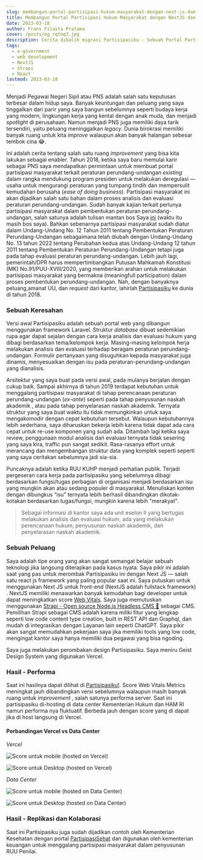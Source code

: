 ```yaml
---
slug: membangun-portal-partisipasi-hukum-masyarakat-dengan-next-js-dan-strapi
title: Membangun Portal Partisipasi Hukum Masyarakat dengan NextJS dan Strapi
date: 2023-03-18
author: Frans Filasta Pratama
cover: /posts/og_rqtoq7.jpg
description: Cerita dibalik migrasi Partisipasiku - Sebuah Portal Partisipasi masyarakat terkait isu hukum/peraturan perundang-undangan - dari laravel ke NextJS x Strapi
tags:
  - e-government
  - web development
  - NextJS
  - Strapi
  - React
lastmod: 2023-03-18
---
```


Menjadi Pegawai Negeri Sipil atau PNS adalah salah satu keputusan terbesar dalam hidup saya. Banyak keuntungan dan peluang yang saya tinggalkan dari parir yang saya bangun sebelumnya seperti budaya kerja yang modern, lingkungan kerja yang kental dengan anak muda, dan menjadi _spotlight_ di perusahaan. Namun menjadi PNS juga memiliki daya tarik tersendiri, yaitu peluang meninggalkan _legacy_. Dunia birokrasi memiliki banyak ruang untuk kita _improve_ walaupun akan banyak halangan sebesar tembok cina 😂.

Ini adalah cerita tentang salah satu ruang _improvement_ yang bisa kita lakukan sebagai enabler. Tahun 2018, ketika saya baru memulai karir sebagai PNS saya mendapatkan permintaan untuk membuat portal partisipasi masyarakat terkait peraturan perundang-undangan _existing_ dalam rangka mendukung program presiden untuk melakukan deregulasi — usaha untuk mengurangi peraturan yang tumpang tindih dan mempersulit kemudahan berusaha (_ease of doing business_). Partisipasi masyarakat ini akan dijadikan salah satu bahan dalam proses analisis dan evaluasi peraturan perundang-undangan. Sudah banyak kajian terkait perlunya partisipasi masyarakat dalam pembentukan peraturan perundang-undangan, salah satunya adalah tulisan mantan bos Saya [ini](https://rechtsvinding.bphn.go.id/ejournal/index.php/jrv/article/view/88) (waktu itu masih bos saya). Bahkan sebenarnya partisipasi masyarakat sudah diatur dalam Undang-Undang No. 12 Tahun 2011 tentang Pembentukan Peraturan Perundang-Undangan sebagaimana telah diubah dengan Undang-Undang No. 13 tahun 2022 tentang Perubahan kedua atas Undang-Undang 12 tahun 2011 tentang Pembentukan Peraturan Perundang-Undangan tetapi juga pada tahap evaluasi peraturan perundang-undangan. Lebih jauh lagi, pemerintah/DPR harus mempertimbangkan Putusan Mahkamah Konstitusi (MK) No.91/PUU-XVIII/2020, yang memberikan arahan untuk melakukan partisipasi masyarakat yang bermakna (meaningfull participation) dalam proses pembentukan perundang-undangan. Nah, dengan banyaknya peluang,amanat UU, dan _request_ dari kantor, lahirlah [Partisipasiku](https://partisipasiku.bphn.go.id) ke dunia di tahun 2018.

### Sebuah Keresahan

Versi awal Partisipasiku adalah sebuah portal web yang dibangun menggunakan framework Laravel. Struktur _database_ dibuat sedemikian rupa agar dapat sejalan dengan cara kerja analisis dan evaluasi hukum yang dibagi berdasarkan tema/kelompok kerja. Masing-masing kelompok herja melakukan analisis dan evaluasi terhadap beragam peraturan perundang-undangan. Formulir pertanyaan yang disuguhkan kepada masyarakat juga dinamis, menyesuaikan dengan isu pada peraturan-perundang-undangan yang dianalisis.

Arsitektur yang saya buat pada versi awal, pada mulanya berjalan dengan cukup baik. Sampai akhirnya di tahun 2019 terdapat kebutuhan untuk menggalang partisipasi masyarakat di tahap perencanaan peraturan perundang-undangan (_ex-ante_) seperti pada tahap penyusunan naskah akademik , atau pada tahap penyelarasan naskah akademik. Ternyata struktur yang saya buat waktu itu tidak memungkinkan untuk saya mengakomodir dengan cepat kebutuhan tersebut. Walaupun kebutuhannya lebih sederhana, saya diharuskan bekerja lebih karena tidak dapat ada cara cepat untuk re-use komponen yang sudah ada. Ditambah lagi ketika saya review, penggunaan modul analisis dań evaluasi ternyata tidak sesering yang saya kira, traffic pun sangat sedikit. Rasa-rasanya effort untuk merancang dan mengembangan struktur data yang komplek seperti seperti yang saya ceritakan sebelumnya jadi sia-sia.

Puncaknya adalah ketika RUU KUHP menjadi perhatian publik. Terjadi pergeseran cara kerja pada partisipasiku yang sebelumnya dibagi berdasarkan fungsi/tugas perbagian di organisasi menjadi berdasarkan isu yang mungkin akan atau sedang populer di masyarakat. Menuliskan konten dengan dibungkus “isu” ternyata lebih berhasil dibandingkan dikotak-kotakan berdasarkan tugas/fungsi, mungkin karena lebih "merakyat".

> Sebagai informasi di kantor saya ada unit eselon II yang bertugas melakukan analisis dan evaluasi hukum, ada yang melakukan perencanaan hukum, penyusunan naskah akademik, dań penyelarasan naskah akademik.

### Sebuah Peluang

Saya adalah tipe orang yang akan sangat semangat belajar sebuah teknologi jika langsung diterapkan pada kasus nyata. Saya pikir ini adalah saat yang pas untuk merombak Partisipasiku ini dengan Next JS — salah satu react js framework yang paling popular saat ini. Saya putuskan untuk menggunakan Next JS untuk front-end (NextJS adalah fullstack framework) . NextJS memiliki menawarkan banyak kemudahan bagi developer untuk dapat meningkatkan score [Web Vitals](https://web.dev/vitals/). Saya juga memutuskan menggunakan [Strapi - Open source Node.js Headless CMS 🚀](https://strapi.io/) sebagai CMS. Pemilihan Strapi sebagai CMS adalah karena miliki fitur yang lengkap seperti low code content type creation, built in REST API dan Graphql, dan mudah di integrasikan dengan Layanan lain seperti ChatGPT. Saya pikir akan sangat memudahkan pekerjaan saya jika memiliki tools yang low code, mengingat kantor saya hanya memiliki dua pegawai yang bisa ngoding.

Saya juga melakukan perombakan design Partisipasiku. Saya meniru Geist Design System yang digunakan Vercel.

### Hasil - Performa

Saat ini hasilnya dapat dilihat di [Partisipasiku!](http://partisipasiku.bphn.go.id). Score Web Vitals Metrics meningkat jauh dibandingkan versi sebelumnya walaupun masih banyak ruang untuk _improvement_ , salah satunya performa server. Saat ini partisipasiku di-hosting di data center Kementerian Hukum dan HAM RI namun performa nya fluktuatif. Berbeda jauh dengan score yang di dapat jika di host langsung di Vercel.

#### Perbandingan Vercel vs Data Center

_Vercel_

![Score untuk mobile (hosted on Vercel)](/media/membangun-portal-partisipasi-hukum-masyarakat-dengan-next-js-dan-strapi/core-web-vitals_vercel_1.png)

![Score untuk Desktop (hosted on Vercel)](/media/membangun-portal-partisipasi-hukum-masyarakat-dengan-next-js-dan-strapi/core-web-vitals_vercel_2.png)

_Data Center_

![Score untuk mobile (hosted on Data Center)](/media/membangun-portal-partisipasi-hukum-masyarakat-dengan-next-js-dan-strapi/core-web-vital_DC_1.png)

![Score untuk Desktop (hosted on Data Center)](/media/membangun-portal-partisipasi-hukum-masyarakat-dengan-next-js-dan-strapi/core-web-vital_DC_2.png)

### Hasil - Replikasi dan Kolaborasi

Saat ini Partisipasiku juga sudah dijadikan contoh oleh Kementerian Kesehatan dengan portal [PartisipasiSehat](https://partisipasisehat.kemkes.go.id/) dan digunakan oleh kementerian keuangan untuk menggalang partisipasi masyarakat dalam penyusunan RUU Penilai.
